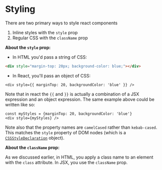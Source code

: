# Styling

There are two primary ways to style react components

1. Inline styles with the `style` prop
2. Regular CSS with the `className` prop

**About the `style` prop:**

- In HTML you'd pass a string of CSS:

```html
<div style="margin-top: 20px; background-color: blue;"></div>
```

- In React, you'll pass an object of CSS:

```tsx
<div style={{ marginTop: 20, backgroundColor: 'blue' }} />
```

Note that in react the `{{` and `}}` is actually a combination of a JSX
expression and an object expression. The same example above could be written
like so:

```tsx
const myStyles = {marginTop: 20, backgroundColor: 'blue'}
<div style={myStyles} />
```

Note also that the property names are `camelCased` rather than `kebab-cased`.
This matches the `style` property of DOM nodes (which is a
[`CSSStyleDeclaration`](https://developer.mozilla.org/en-US/docs/Web/API/CSSStyleDeclaration)
object).

**About the `className` prop:**

As we discussed earlier, in HTML, you apply a class name to an element with the
`class` attribute. In JSX, you use the `className` prop.
